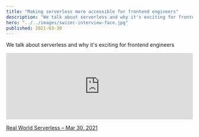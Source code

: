 ```yaml
---
title: "Making serverless more accessible for frontend engineers"
description: "We talk about serverless and why it's exciting for frontend engineers"
hero: "../../images/swizec-interview-face.jpg"
published: 2021-03-30
---
```


We talk about serverless and why it's exciting for frontend engineers

<iframe
  src="https://www.listennotes.com/podcasts/real-world/50-making-serverless-more-u2aLCnVoO6X/embed/"
  height="180px"
  width="100%"
  style={{ width: "1px", minWidth: "100%" }}
  frameborder="0"
  scrolling="no"
  loading="lazy"
></iframe>

[Real World Serverless – Mar 30, 2021](https://www.listennotes.com/podcasts/real-world/50-making-serverless-more-u2aLCnVoO6X/)
